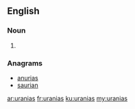 ==English==

===Noun===
{{head|en}}

# {{plural of|urania}}

===Anagrams===
* [[anurias#English|anurias]]
* [[saurian#English|saurian]]

[[ar:uranias]]
[[fr:uranias]]
[[ku:uranias]]
[[my:uranias]]